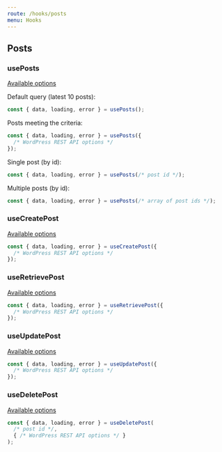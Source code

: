```yaml
---
route: /hooks/posts
menu: Hooks
---
```


## Posts

### usePosts

[Available options](https://developer.wordpress.org/rest-api/reference/posts/#list-posts)

Default query (latest 10 posts):

```jsx
const { data, loading, error } = usePosts();
```

Posts meeting the criteria:

```jsx
const { data, loading, error } = usePosts({
  /* WordPress REST API options */
});
```

Single post (by id):

```jsx
const { data, loading, error } = usePosts(/* post id */);
```

Multiple posts (by id):

```jsx
const { data, loading, error } = usePosts(/* array of post ids */);
```

### useCreatePost

[Available options](https://developer.wordpress.org/rest-api/reference/posts/#create-a-post)

```jsx
const { data, loading, error } = useCreatePost({
  /* WordPress REST API options */
});
```

### useRetrievePost

[Available options](https://developer.wordpress.org/rest-api/reference/posts/#retrieve-a-post)

```jsx
const { data, loading, error } = useRetrievePost({
  /* WordPress REST API options */
});
```

### useUpdatePost

[Available options](https://developer.wordpress.org/rest-api/reference/posts/#update-a-post)

```jsx
const { data, loading, error } = useUpdatePost({
  /* WordPress REST API options */
});
```

### useDeletePost

[Available options](https://developer.wordpress.org/rest-api/reference/posts/#delete-a-post)

```jsx
const { data, loading, error } = useDeletePost(
  /* post id */,
  { /* WordPress REST API options */ }
);
```
